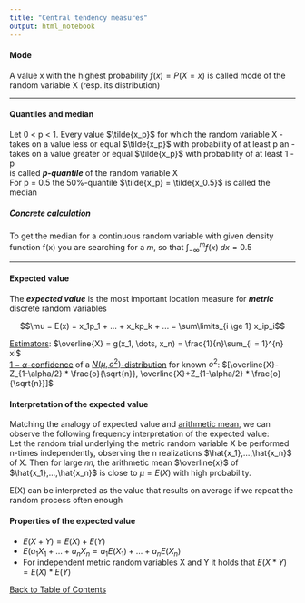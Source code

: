 ```yaml
---
title: "Central tendency measures"
output: html_notebook
---
```


#### Mode
A value x with the highest probability $f(x) = P(X = x)$ is called mode of the random variable X (resp. its distribution)

---

#### Quantiles and median
Let 0 < p < 1. Every value $\tilde{x_p}$ for which the random variable X
- takes on a value less or equal $\tilde{x_p}$ with probability of at least p an
- takes on a value greater or equal $\tilde{x_p}$ with probability of at least 1 - p <br>
is called ***p-quantile*** of the random variable X <br>
For p = 0.5 the 50%-quantile $\tilde{x_p} = \tilde{x_0.5}$ is called the median

##### Concrete calculation
To get the median for a continuous random variable with given density function f(x) you are searching for a $m$, so that $\int_{-\infty}^{m} f(x) \; dx = 0.5$

---

#### Expected value
The ***expected value*** is the most important location measure for ***metric*** discrete random variables

$$\mu = E(x) = x_1p_1 + ... + x_kp_k + ... = \sum\limits_{i \ge 1} x_ip_i$$

[Estimators](./point_estimation.nb.html): $\overline{X} = g(x_1,  \dots, x_n) = \frac{1}{n}\sum_{i = 1}^{n} xi$ <br>
[$1-\alpha$-confidence](./interval_estimation.nb.html) of a [$N(\mu, o^2)$-distribution](./normalDistribution.nb.html) for known $o^2$: $[\overline{X}-Z_{1-\alpha/2} * \frac{o}{\sqrt{n}}, \overline{X}+Z_{1-\alpha/2} * \frac{o}{\sqrt{n}}]$

#### Interpretation of the expected value
Matching the analogy of expected value and [arithmetic mean](./centraltendencymeasure.nb.html), we can observe the following frequency interpretation of the expected value: <br>
Let the random trial underlying the metric random variable X be performed n-times independently, observing the n realizations $\hat{x_1},...,\hat{x_n}$ of X.
Then for large 𝑛𝑛, the arithmetic mean $\overline{x}$ of $\hat{x_1},...,\hat{x_n}$ is close to $\mu = E(X)$ with high probability.

E(X) can be interpreted as the value that results on average
if we repeat the random process often enough

#### Properties of the expected value
- $E(X+Y) = E(X) + E(Y)$
- $E(a_1X_1 + ... + a_nX_n = a_1E(X_1) + ... + a_nE(X_n)$
- For independent metric random variables X and Y it holds that $E(X * Y) = E(X) * E(Y)$

[Back to Table of Contents](../)